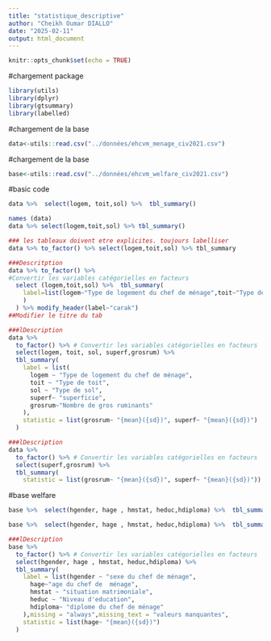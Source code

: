 ```yaml
---
title: "statistique_descriptive"
author: "Cheikh Oumar DIALLO"
date: "2025-02-11"
output: html_document
---
```


```r
knitr::opts_chunk$set(echo = TRUE)
```

#chargement package
```r
library(utils)
library(dplyr)
library(gtsummary)
library(labelled)
```
#chargement de la base
```r
data<-utils::read.csv("../données/ehcvm_menage_civ2021.csv")

```
#chargement de la base
```r
base<-utils::read.csv("../données/ehcvm_welfare_civ2021.csv")
```

#basic code
```r
data %>%  select(logem, toit,sol) %>%  tbl_summary()

```

```r
names (data)
data %>% select(logem,toit,sol) %>% tbl_summary()

```

```r
### les tableaux doivent etre explicites. toujours labelliser
data %>% to_factor() %>% select(logem,toit,sol) %>% tbl_summary

```

```r
###Descritption
data %>% to_factor() %>% 
#Convertir les variables catégorielles en facteurs 
  select (logem,toit,sol) %>%  tbl_summary(
    label=list(logem~"Type de logement du chef de ménage",toit~"Type de toit",sol~"Type de sol"
    )
  ) %>% modify_header(label~"carak")
##Modifier le titre du tab
```

```r
###lDescription
data %>%
  to_factor() %>% # Convertir les variables catégorielles en facteurs
  select(logem, toit, sol, superf,grosrum) %>%
  tbl_summary(
    label = list(
      logem ~ "Type de logement du chef de ménage",
      toit ~ "Type de toit",
      sol ~ "Type de sol",
      superf~ "superficie",
      grosrum~"Nombre de gros ruminants"
    ), 
    statistic = list(grosrum~ "{mean}({sd})", superf~ "{mean}({sd})")
  )

```

```r

###lDescription
data %>%
  to_factor() %>% # Convertir les variables catégorielles en facteurs
  select(superf,grosrum) %>%
  tbl_summary(
    statistic = list(grosrum~ "{mean}({sd})", superf~ "{mean}({sd})"))

```
#base welfare

```r
base %>%  select(hgender, hage , hmstat, heduc,hdiploma) %>%  tbl_summary()
```



```r
base %>%  select(hgender, hage , hmstat, heduc,hdiploma) %>%  tbl_summary()
```


```r
###lDescription
base %>%
  to_factor() %>% # Convertir les variables catégorielles en facteurs
  select(hgender, hage , hmstat, heduc,hdiploma) %>%
  tbl_summary(
    label = list(hgender ~ "sexe du chef de ménage",
      hage~"age du chef de  ménage",
      hmstat ~ "situation matrimoniale",
      heduc ~ "Niveau d'education",
      hdiploma~ "diplome du chef de ménage"
    ),missing = "always",missing_text = "valeurs manquantes",
    statistic = list(hage~ "{mean}({sd})")
  )

```
